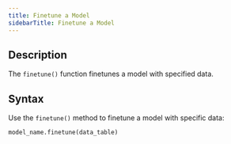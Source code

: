 ```yaml
---
title: Finetune a Model
sidebarTitle: Finetune a Model
---
```


## Description

The `finetune()` function finetunes a model with specified data.

## Syntax

Use the `finetune()` method to finetune a model with specific data:

```python
model_name.finetune(data_table)
```
